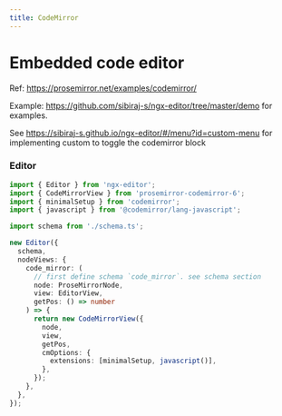 ```yaml
---
title: CodeMirror
---
```



# Embedded code editor

<Stackblitz id="ngx-editor-codemirror" />

Ref: https://prosemirror.net/examples/codemirror/

Example: https://github.com/sibiraj-s/ngx-editor/tree/master/demo for examples.

See https://sibiraj-s.github.io/ngx-editor/#/menu?id=custom-menu for implementing custom to toggle the codemirror block

### Editor

```ts
import { Editor } from 'ngx-editor';
import { CodeMirrorView } from 'prosemirror-codemirror-6';
import { minimalSetup } from 'codemirror';
import { javascript } from '@codemirror/lang-javascript';

import schema from './schema.ts';

new Editor({
  schema,
  nodeViews: {
    code_mirror: (
      // first define schema `code_mirror`. see schema section
      node: ProseMirrorNode,
      view: EditorView,
      getPos: () => number
    ) => {
      return new CodeMirrorView({
        node,
        view,
        getPos,
        cmOptions: {
          extensions: [minimalSetup, javascript()],
        },
      });
    },
  },
});
```
